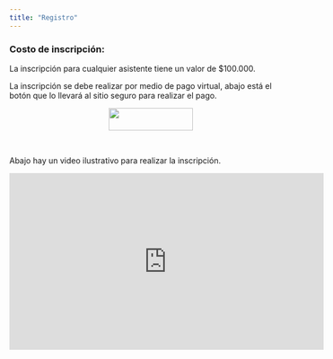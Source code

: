 ```yaml
---
title: "Registro"
---
```


### Costo de inscripción:

La inscripción para cualquier asistente tiene un valor de $100.000. 

La inscripción se debe realizar por medio de pago virtual, abajo está el botón que lo llevará al sitio seguro para realizar el pago.

<center>
<a href="http://www.pagovirtual.unal.edu.co/index.php"><img border="0" src="imagenes/IDENTIFICADORPAGOVIRTUALUN.png" width="150" height="40"></a>
</center>

<br/>

Abajo hay un video ilustrativo para realizar la inscripción.

<center>
<iframe width="560" height="315" src="https://www.youtube.com/embed/6SkH_ZHfgWQ" frameborder="0" allow="accelerometer; autoplay; encrypted-media; gyroscope; picture-in-picture" allowfullscreen></iframe>
</center>
